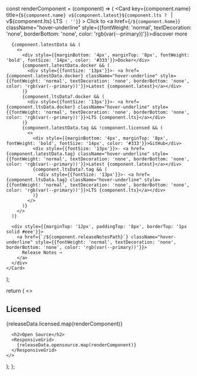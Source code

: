 <style jsx>{`
  .hover-underline {
    transition: border-bottom 0.2s ease;
  }
  .hover-underline:hover {
    border-bottom: 1px solid rgb(var(--primary)) !important;
  }
`}</style>

  const renderComponent = (component) => (
    <Card 
      key={component.name}
      title={`${component.name} v${component.latest}${component.lts ? ` | v${component.lts} LTS` : ''}`}
    >
      Click to <a href={`/${component.home}`} className="hover-underline" style={{fontWeight: 'normal', textDecoration: 'none', borderBottom: 'none', color: 'rgb(var(--primary))'}}>discover more</a>
      
      {component.latestData && (
        <>
          <div style={{marginBottom: '4px', marginTop: '8px', fontWeight: 'bold', fontSize: '14px', color: '#333'}}>Docker</div>
          {component.latestData.docker && (
            <div style={{fontSize: '13px'}}>- <a href={component.latestData.docker} className="hover-underline" style={{fontWeight: 'normal', textDecoration: 'none', borderBottom: 'none', color: 'rgb(var(--primary))'}}>Latest {component.latest}</a></div>
          )}
          {component.ltsData?.docker && (
            <div style={{fontSize: '13px'}}>- <a href={component.ltsData.docker} className="hover-underline" style={{fontWeight: 'normal', textDecoration: 'none', borderBottom: 'none', color: 'rgb(var(--primary))'}}>LTS {component.lts}</a></div>
          )}
          {component.latestData.tag && !component.licensed && (
            <>
              <div style={{marginBottom: '4px', marginTop: '8px', fontWeight: 'bold', fontSize: '14px', color: '#333'}}>GitHub</div>
              <div style={{fontSize: '13px'}}>- <a href={component.latestData.tag} className="hover-underline" style={{fontWeight: 'normal', textDecoration: 'none', borderBottom: 'none', color: 'rgb(var(--primary))'}}>Latest {component.latest}</a></div>
              {component.ltsData?.tag && (
                <div style={{fontSize: '13px'}}>- <a href={component.ltsData.tag} className="hover-underline" style={{fontWeight: 'normal', textDecoration: 'none', borderBottom: 'none', color: 'rgb(var(--primary))'}}>LTS {component.lts}</a></div>
              )}
            </>
          )}
        </>
      )}
      
      <div style={{marginTop: '12px', paddingTop: '8px', borderTop: '1px solid #eee'}}>
        <a href={`/${component.releaseNotesPath}`} className="hover-underline" style={{fontWeight: 'normal', textDecoration: 'none', borderBottom: 'none', color: 'rgb(var(--primary))'}}>
          Release Notes →
        </a>
      </div>
    </Card>
  );

  return (
    <>
      <h2>Licensed</h2>
      <ResponsiveGrid>
        {releaseData.licensed.map(renderComponent)}
      </ResponsiveGrid>

      <h2>Open Source</h2>
      <ResponsiveGrid>
        {releaseData.opensource.map(renderComponent)}
      </ResponsiveGrid>
    </>
  );
};
